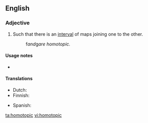 ==English==
{{wikipedia}}
===Adjective===
{{en-adj|-}}

# {{topology|of two [[map]]s}} Such that there is an [[interval]] of maps joining one to the other.
#: f'' and ''g'' are homotopic.''

====Usage notes====
*{{en-usage-equal}}

====Translations====
{{trans-top|topology}}
* Dutch: {{t-|nl|homotopisch}}
* Finnish: {{t|fi|homotooppinen}}
{{trans-mid}}
* Spanish: {{t|es|homotópico}}
{{trans-bottom}}

[[ta:homotopic]]
[[vi:homotopic]]